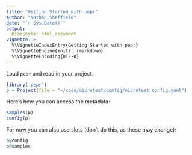 ```yaml
---
title: "Getting Started with pepr"
author: "Nathan Sheffield"
date: "`r Sys.Date()`"
output: 
  BiocStyle::html_document
vignette: >
  %\VignetteIndexEntry{Getting Started with pepr}
  %\VignetteEngine{knitr::rmarkdown}
  %\VignetteEncoding{UTF-8}
---
```


Load `pepr` and read in your project.

```r
library('pepr')
p = Project(file = "~/code/microtest/config/microtest_config.yaml")
```

Here's how you can access the metadata:

```r
samples(p)
config(p)
```

For now you can also use slots (don't do this, as these may change):

```r
p@config
p@samples
```
